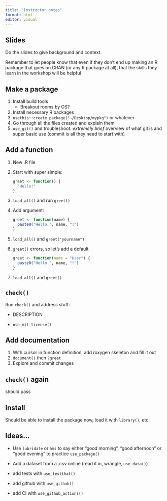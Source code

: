 ```yaml
---
title: "Instructor notes"
format: html
editor: visual
---
```


## Slides

Do the slides to give background and context.

Remember to let people know that even if they don't end up making an R package that goes on CRAN (or any R package at all), that the skills they learn in the workshop will be helpful

## Make a package

1.  Install build tools
    -   Breakout rooms by OS?
2.  Install necessary R packages
3.  `usethis::create_package("~/Desktop/mypkg")` or whatever
4.  Go through all the files created and explain them
5.  `use_git()` and troubleshoot. *extremely brief* overview of what git is and super basic use (commit is all they need to start with)

## Add a function

1.  New .R file

2.  Start with super simple:

    ```r
    greet <- function() {
      "Hello!"
    }
    ```

3.  `load_all()` and run `greet()`

4.  Add argument:

    ```r
    greet <- function(name) {
      paste0("Hello ", name, "!")
    }
    ```

5.  `load_all()` and `greet("yourname")`

6.  `greet()` errors, so let's add a default

    ```r
    greet <- function(name = "User") {
      paste0("Hello ", name, "!")
    }
    ```

7.  `load_all()` and `greet()`

## `check()`

Run `check()` and address stuff:

-   DESCRIPTION

-   `use_mit_license()`

## Add documentation

1.  With cursor in function definition, add roxygen skeleton and fill it out
2.  `document()` then `?greet`
3.  Explore and commit changes

## `check()` again

should pass

## Install

Should be able to install the package now, load it with `library()`, etc.

## Ideas...

-   Use `lubridate` or `hms` to say either "good morning", "good afternoon" or "good evening" to practice `use_package()`

-   Add a dataset from a .csv online (read it in, wrangle, `use_data()`)

-   add tests with `use_testthat()`

-   add github with `use_github()`

-   add CI with `use_github_actions()`
